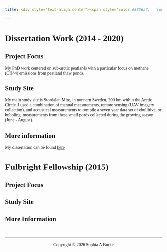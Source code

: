 ```yaml
---
title: <div style="text-align:center"><span style='color:#8856a7;   font-size:30pt;font-weight:100;font-family:Comic Sans MS;font-align:center'> My Research  </span></div>

---
```

<div style="font-family:Comic Sans MS">

#  Dissertation Work (2014 - 2020)
## Project Focus
My PhD work centered on sub-arctic peatlands with a particular focus on methane (CH^4) emissions from peatland thaw ponds.

## Study Site
My main study site is Stordalen Mire, in northern Sweden, 200 km within the Arctic Circle. I used a combination of manual measurements, remote sensing (UAV imagery collection), and acoustical measurements to compile a seven year data set of ebullitive, or bubbling, measurements from these small ponds collected during the growing season (June - August).

## More information
My dissertation can be found [here](https://search-proquest-com.unh.idm.oclc.org/pqdtlocal1006039/docview/2423474482/19D86416B74641C2PQ/1?accountid=14612) 

# Fulbright Fellowship (2015)
## Project Focus

## Study Site

## More Information

&nbsp; 
<hr />
<p style="text-align: center;">Copyright &copy; 2020 Sophia A Burke </p>

</div>
